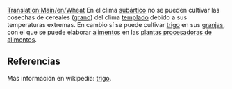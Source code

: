 [[Translation:Main/en/Wheat]]
{{es/Carga| carga  = 
| imagen = Grain.png
| producida =[[Main/es/Granja|Granja]]
| aceptada  =[[Main/es/Planta procesadora de alimentos|Planta procesadora de alimentos]]
}}
En el clima [[Main/en/Clima/Es#Subártico|subártico]] no se pueden cultivar las cosechas de cereales ([[Main/es/Grano|grano]]) del clima [[Main/en/Clima/Es#Templado|templado]] debido a sus temperaturas extremas. En cambio sí se puede cultivar [[Main/es/Trigo|trigo]] en sus [[Main/es/Granja|granjas]], con el que se puede elaborar [[Main/es/Alimentos|alimentos]] en las [[Main/es/Planta procesadora de alimentos|plantas procesadoras de alimentos]].


==Referencias==
Más información en wikipedia: [http://www.wikipedia.org/wiki/es:trigo trigo].